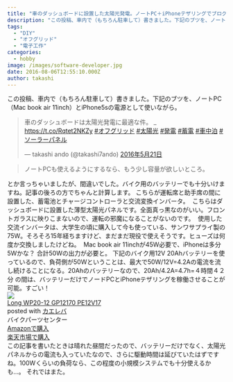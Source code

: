 ```yaml
---
title: "車のダッシュボードに設置した太陽光発電。ノートPC＋iPhoneテザリングでブログ投稿も可能。"
description: "この投稿、車内で（もちろん駐車して）書きました。下記のブツを、ノートPC（Mac book air 11inch）とiPhone5sの電源として使いながら。車の..."
tags:
  - "DIY"
  - "オフグリッド"
  - "電子工作"
categories:
  - hobby
image: /images/software-developer.jpg
date: 2016-08-06T12:55:10.000Z
author: takashi
---
```



この投稿、車内で（もちろん駐車して）書きました。下記のブツを、ノートPC（Mac book air 11inch）とiPhone5sの電源として使いながら。
<blockquote class="twitter-tweet" data-lang="ja"><p lang="ja" dir="ltr">車のダッシュボードは太陽光発電に最適な件。 _ <a href="https://t.co/Rqtet2NKZy">https://t.co/Rqtet2NKZy</a> <a href="https://twitter.com/hashtag/%E3%82%AA%E3%83%95%E3%82%B0%E3%83%AA%E3%83%83%E3%83%89?src=hash">#オフグリッド</a> <a href="https://twitter.com/hashtag/%E5%A4%AA%E9%99%BD%E5%85%89?src=hash">#太陽光</a> <a href="https://twitter.com/hashtag/%E7%99%BA%E9%9B%BB?src=hash">#発電</a> <a href="https://twitter.com/hashtag/%E8%93%84%E9%9B%BB?src=hash">#蓄電</a> <a href="https://twitter.com/hashtag/%E8%BB%8A%E4%B8%AD%E6%B3%8A?src=hash">#車中泊</a> <a href="https://twitter.com/hashtag/%E3%82%BD%E3%83%BC%E3%83%A9%E3%83%BC%E3%83%91%E3%83%8D%E3%83%AB?src=hash">#ソーラーパネル</a></p>&mdash; takashi ando (@takashi7ando) <a href="https://twitter.com/takashi7ando/status/733867312919371776">2016年5月21日</a></blockquote>

<blockquote>
  ノートPCも使えるようにするなら、もう少し容量が欲しいところ。
</blockquote>
とか言っちゃいましたが、間違いでした。バイク用のバッテリーでも十分いけますね。記事の後ろの方でちゃんと計算します。
こちらが運転席と助手席の間に設置した、蓄電池とチャージコントローラと交流変換インバータ。
<img src="https://farm9.staticflickr.com/8692/28222230746_712369a668_z_d.jpg" alt="" />
こちらはダッシュボードに設置した薄型太陽光パネルです。全面真っ黒なのがいい。フロントガラスに映りこまないので、運転の邪魔になることがないのです。
<img src="https://farm9.staticflickr.com/8625/28178358731_16c5013ff7_z_d.jpg" alt="" />
使用した交流インバータは、大学生の頃に購入して今も使っている、サンワサプライ製の75W。そろそろ15年経ちますけど、まだまだ現役で使えそうです。ヒューズは何度か交換しましたけどね。
<img src="https://farm8.staticflickr.com/7738/27640928834_881729bbc1_z_d.jpg" alt="" />
Mac book air 11inchが45W必要で、iPhoneは多分5Wかな？ 合計50Wの出力が必要と。
下記のバイク用12V 20Ahバッテリーを使っているので、負荷側が50Wということは、最大で50W/12V=4.2Aの電流を流し続けることになる。20Ahのバッテリーなので、20Ah/4.2A=4.7h=４時間４２分 の間は、バッテリーだけでノードPCとiPhoneテザリングを稼働させることが可能。すごい！
<div class="kaerebalink-box"><div class="kaerebalink-image"><a href="http://c.af.moshimo.com/af/c/click?a_id=602830&amp;p_id=170&amp;pc_id=185&amp;pl_id=4062&amp;s_v=b5Rz2P0601xu&amp;url=http%3A%2F%2Fwww.amazon.co.jp%2Fexec%2Fobidos%2FASIN%2FB007AEWAXO%2Fref%3Dnosim" target="_blank" rel="noopener"><img src="http://ecx.images-amazon.com/images/I/41SbQRaU2AL._SL160_.jpg" style="border: none" /></a><img src="http://i.af.moshimo.com/af/i/impression?a_id=602830&amp;p_id=170&amp;pc_id=185&amp;pl_id=4062" width="1" height="1" style="border:none"></div><div class="kaerebalink-info"><div class="kaerebalink-name"><a href="http://c.af.moshimo.com/af/c/click?a_id=602830&amp;p_id=170&amp;pc_id=185&amp;pl_id=4062&amp;s_v=b5Rz2P0601xu&amp;url=http%3A%2F%2Fwww.amazon.co.jp%2Fexec%2Fobidos%2FASIN%2FB007AEWAXO%2Fref%3Dnosim" target="_blank" rel="noopener">Long WP20-12 GP12170 PE12V17</a><img src="http://i.af.moshimo.com/af/i/impression?a_id=602830&amp;p_id=170&amp;pc_id=185&amp;pl_id=4062" width="1" height="1" style="border:none"><div class="kaerebalink-powered-date">posted with <a href="http://kaereba.com" rel="nofollow noopener" target="_blank">カエレバ</a></div></div><div class="kaerebalink-detail"> バイクパーツセンター     </div><div class="kaerebalink-link1"><div class="shoplinkamazon"><a href="http://c.af.moshimo.com/af/c/click?a_id=602830&amp;p_id=170&amp;pc_id=185&amp;pl_id=4062&amp;s_v=b5Rz2P0601xu&amp;url=http%3A%2F%2Fwww.amazon.co.jp%2Fgp%2Fsearch%3Fkeywords%3DLong%2520WP20-12%2520GP12170%2520PE12V17%26__mk_ja_JP%3D%2583J%2583%255E%2583J%2583i" target="_blank" rel="noopener">Amazonで購入</a><img src="http://i.af.moshimo.com/af/i/impression?a_id=602830&amp;p_id=170&amp;pc_id=185&amp;pl_id=4062" width="1" height="1" style="border:none"></div><div class="shoplinkrakuten"><a href="http://c.af.moshimo.com/af/c/click?a_id=602830&amp;p_id=54&amp;pc_id=54&amp;pl_id=616&amp;s_v=b5Rz2P0601xu&amp;url=http%3A%2F%2Fsearch.rakuten.co.jp%2Fsearch%2Fmall%2FLong%2520WP20-12%2520GP12170%2520PE12V17%2F-%2Ff.1-p.1-s.1-sf.0-st.A-v.2%3Fx%3D0" target="_blank" rel="noopener">楽天市場で購入</a><img src="http://i.af.moshimo.com/af/i/impression?a_id=602830&amp;p_id=54&amp;pc_id=54&amp;pl_id=616" width="1" height="1" style="border:none"></div></div></div><div class="booklink-footer" style="clear: left"></div></div>
この記事を書いたときは晴れた昼間だったので、バッテリーだけでなく、太陽光パネルからの電流も入っていたなので、さらに駆動時間は延びていたはずですね。100Wくらいの負荷なら、この程度の小規模システムでも十分使えるかも…。
それではまた。